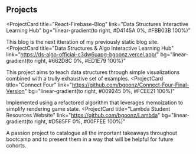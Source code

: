 ## Projects

<ProjectCard
  title="React-Firebase-Blog"
  link="Data Structures Interactive Learning Hub"
  bg="linear-gradient(to right, #D4145A 0%, #FBB03B 100%)"
>
  This blog is the next itteration of my previously static blog site.
</ProjectCard>
<ProjectCard
  title="Data Structures & Algo Interactive Learning Hub"
  link="https://ds-algo-official-c3dw6uapg-bgoonz.vercel.app/"
  bg="linear-gradient(to right, #662D8C 0%, #ED1E79 100%)"
>
This project aims to teach data structures through simple visualizations combined with a trully exhaustive set of examples.
</ProjectCard>
<ProjectCard
  title="Connect Four"
  link="https://github.com/bgoonz/Connect-Four-Final-Version"
  bg="linear-gradient(to right, #009245 0%, #FCEE21 100%)"
>
 Implemented using a refactored algorithm that leverages memoization to simplify rendering game state.
</ProjectCard>
<ProjectCard
  title="Lambda Student Resources Website"
  link="https://github.com/bgoonz/Lambda"
  bg="linear-gradient(to right, #D585FF 0%, #00FFEE 100%)"
>
  A passion project to catalogue all the important takeaways throughout bootcamp and to present them in a way that will be helpful for future cohorts. 
</ProjectCard>
